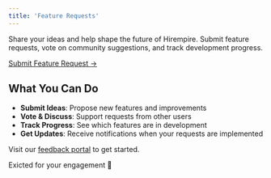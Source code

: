 ```yaml
---
title: 'Feature Requests'
---
```


Share your ideas and help shape the future of Hirempire. Submit feature requests, vote on community suggestions, and track development progress.

[Submit Feature Request →](https://www.hirempire.com/feature-requests)

## What You Can Do

- **Submit Ideas**: Propose new features and improvements
- **Vote & Discuss**: Support requests from other users  
- **Track Progress**: See which features are in development
- **Get Updates**: Receive notifications when your requests are implemented

Visit our [feedback portal](https://www.hirempire.com/feature-requests) to get started.

Exicted for your engagement 🤩